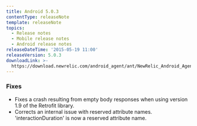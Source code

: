 ```yaml
---
title: Android 5.0.3
contentType: releaseNote
template: releaseNote
topics:
  - Release notes
  - Mobile release notes
  - Android release notes
releaseDateTime: '2015-05-19 11:00'
releaseVersion: 5.0.3
downloadLink: >-
  https://download.newrelic.com/android_agent/ant/NewRelic_Android_Agent_5.0.3.zip
---
```


### Fixes

* Fixes a crash resulting from empty body responses when using version 1.9 of the Retrofit library.
* Corrects an internal issue with reserved attribute names. 'interactionDuration' is now a reserved attribute name.
